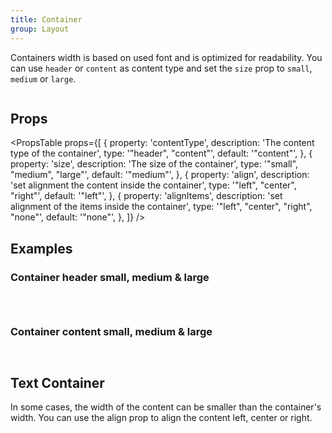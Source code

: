 ```yaml
---
title: Container
group: Layout
---
```


Containers width is based on used font and is optimized for readability. You can use `header` or `content` as content type and set the `size` prop to `small`, `medium` or `large`.

```tsx preview file=components/Container/basic-container.demo.tsx

```

## Props

<PropsTable
  props={[
    {
      property: 'contentType',
      description: 'The content type of the container',
      type: '"header", "content"',
      default: '"content"',
    },
    {
      property: 'size',
      description: 'The size of the container',
      type: '"small", "medium", "large"',
      default: '"medium"',
    },
    {
      property: 'align',
      description: 'set alignment the content inside the container',
      type: '"left", "center", "right"',
      default: '"left"',
    },
    {
      property: 'alignItems',
      description: 'set alignment of the items inside the container',
      type: '"left", "center", "right", "none"',
      default: '"none"',
    },
  ]}
/>

## Examples

### Container header small, medium & large

```tsx preview file=components/Container/small-header-container.demo.tsx

```

```tsx preview file=components/Container/medium-header-container.demo.tsx

```

```tsx preview file=components/Container/large-header-container.demo.tsx

```

### Container content small, medium & large

```tsx preview file=components/Container/small-content-container.demo.tsx

```

```tsx preview file=components/Container/large-content-container.demo.tsx

```

## Text Container

In some cases, the width of the content can be smaller than the container's width. You can use the align prop to align the content left, center or right.

```tsx preview file=components/Container/full-container.demo.tsx

```
